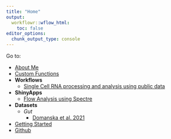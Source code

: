 ```yaml
---
title: "Home"
output:
  workflowr::wflow_html:
    toc: false
editor_options:
  chunk_output_type: console
---
```

 
Go to:  
 
- [About Me](https://drthomasoneil.github.io/CVR-site/about.html)
- [Custom Functions](https://drthomasoneil.github.io/CVR-site/functions.html)
- **Workflows**
  - [Single Cell RNA processing and analysis using public data](https://drthomasoneil.github.io/CVR-site/workflow_sc.html)
- **ShinyApps**
  - [Flow Analysis using Spectre](https://drthomasoneil.github.io/CVR-site/app_flowInt.html)
- **Datasets**
  - *Gut*
    - [Domanska et al. 2021](https://drthomasoneil.github.io/CVR-site/ds_Domanska.html)
- [Getting Started](https://drthomasoneil.github.io/CVR-site/start.html)
- [Github](https://github.com/DrThomasOneil/CVR-site) 
 
